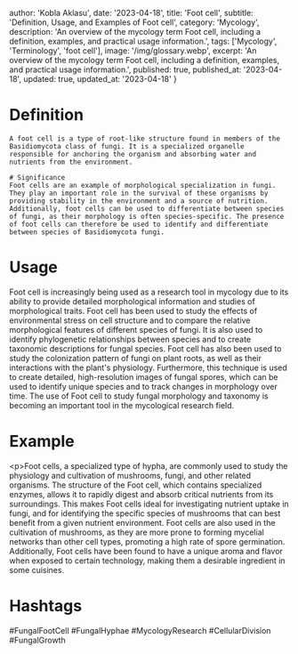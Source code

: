 
  author: 'Kobla Aklasu',
  date: '2023-04-18',
  title: 'Foot cell',
  subtitle: 'Definition, Usage, and Examples of Foot cell',
  category: 'Mycology',
  description: 'An overview of the mycology term Foot cell, including a definition, examples, and practical usage information.',
  tags: ['Mycology', 'Terminology', 'foot cell'],
  image: '/img/glossary.webp',
  excerpt: 'An overview of the mycology term Foot cell, including a definition, examples, and practical usage information.',
  published: true,
  published_at: '2023-04-18',
  updated: true,
  updated_at: '2023-04-18'
}




# Definition
    A foot cell is a type of root-like structure found in members of the Basidiomycota class of fungi. It is a specialized organelle responsible for anchoring the organism and absorbing water and nutrients from the environment.
    
    # Significance
    Foot cells are an example of morphological specialization in fungi. They play an important role in the survival of these organisms by providing stability in the environment and a source of nutrition. Additionally, foot cells can be used to differentiate between species of fungi, as their morphology is often species-specific. The presence of foot cells can therefore be used to identify and differentiate between species of Basidiomycota fungi.

# Usage

Foot cell is increasingly being used as a research tool in mycology due to its ability to provide detailed morphological information and studies of morphological traits. Foot cell has been used to study the effects of environmental stress on cell structure and to compare the relative morphological features of different species of fungi. It is also used to identify phylogenetic relationships between species and to create taxonomic descriptions for fungal species. Foot cell has also been used to study the colonization pattern of fungi on plant roots, as well as their interactions with the plant's physiology. Furthermore, this technique is used to create detailed, high-resolution images of fungal spores, which can be used to identify unique species and to track changes in morphology over time. The use of Foot cell to study fungal morphology and taxonomy is becoming an important tool in the mycological research field.

# Example

&lt;p&gt;Foot cells, a specialized type of hypha, are commonly used to study the physiology and cultivation of mushrooms, fungi, and other related organisms. The structure of the Foot cell, which contains specialized enzymes, allows it to rapidly digest and absorb critical nutrients from its surroundings. This makes Foot cells ideal for investigating nutrient uptake in fungi, and for identifying the specific species of mushrooms that can best benefit from a given nutrient environment. Foot cells are also used in the cultivation of mushrooms, as they are more prone to forming mycelial networks than other cell types, promoting a high rate of spore germination. Additionally, Foot cells have been found to have a unique aroma and flavor when exposed to certain technology, making them a desirable ingredient in some cuisines.

# Hashtags

#FungalFootCell #FungalHyphae #MycologyResearch #CellularDivision #FungalGrowth

